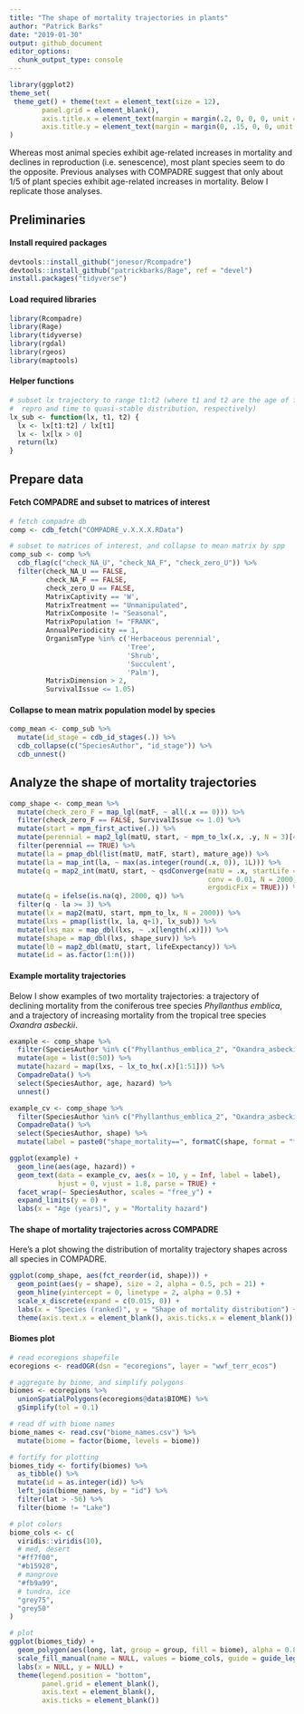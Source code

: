 ```yaml
---
title: "The shape of mortality trajectories in plants"
author: "Patrick Barks"
date: "2019-01-30"
output: github_document
editor_options: 
  chunk_output_type: console
---
```


```r
library(ggplot2)
theme_set(
 theme_get() + theme(text = element_text(size = 12),
        panel.grid = element_blank(),
        axis.title.x = element_text(margin = margin(.2, 0, 0, 0, unit = 'cm')),
        axis.title.y = element_text(margin = margin(0, .15, 0, 0, unit = 'cm')))
)
```

Whereas most animal species exhibit age-related increases in mortality and declines in reproduction (i.e. senescence), most plant species seem to do the opposite. Previous analyses with COMPADRE suggest that only about 1/5 of plant species exhibit age-related increases in mortality. Below I replicate those analyses.

## Preliminaries

#### Install required packages

```r
devtools::install_github("jonesor/Rcompadre")
devtools::install_github("patrickbarks/Rage", ref = "devel")
install.packages("tidyverse")
```

#### Load required libraries

```r
library(Rcompadre)
library(Rage)
library(tidyverse)
library(rgdal)
library(rgeos)
library(maptools)
```

#### Helper functions

```r
# subset lx trajectory to range t1:t2 (where t1 and t2 are the age of first
#  repro and time to quasi-stable distribution, respectively)
lx_sub <- function(lx, t1, t2) {
  lx <- lx[t1:t2] / lx[t1]
  lx <- lx[lx > 0]
  return(lx)
}
```

## Prepare data

#### Fetch COMPADRE and subset to matrices of interest

```r
# fetch compadre db
comp <- cdb_fetch("COMPADRE_v.X.X.X.RData")

# subset to matrices of interest, and collapse to mean matrix by spp
comp_sub <- comp %>% 
  cdb_flag(c("check_NA_U", "check_NA_F", "check_zero_U")) %>% 
  filter(check_NA_U == FALSE,
         check_NA_F == FALSE,
         check_zero_U == FALSE,
         MatrixCaptivity == 'W',
         MatrixTreatment == "Unmanipulated",
         MatrixComposite != "Seasonal",
         MatrixPopulation != "FRANK",
         AnnualPeriodicity == 1,
         OrganismType %in% c('Herbaceous perennial',
                             'Tree',
                             'Shrub',
                             'Succulent',
                             'Palm'),
         MatrixDimension > 2,
         SurvivalIssue <= 1.05)

```

#### Collapse to mean matrix population model by species

```r
comp_mean <- comp_sub %>% 
  mutate(id_stage = cdb_id_stages(.)) %>% 
  cdb_collapse(c("SpeciesAuthor", "id_stage")) %>% 
  cdb_unnest()
```

## Analyze the shape of mortality trajectories

```r
comp_shape <- comp_mean %>% 
  mutate(check_zero_F = map_lgl(matF, ~ all(.x == 0))) %>% 
  filter(check_zero_F == FALSE, SurvivalIssue <= 1.0) %>% 
  mutate(start = mpm_first_active(.)) %>% 
  mutate(perennial = map2_lgl(matU, start, ~ mpm_to_lx(.x, .y, N = 3)[4] > 0)) %>% 
  filter(perennial == TRUE) %>% 
  mutate(la = pmap_dbl(list(matU, matF, start), mature_age)) %>% 
  mutate(la = map_int(la, ~ max(as.integer(round(.x, 0)), 1L))) %>% 
  mutate(q = map2_int(matU, start, ~ qsdConverge(matU = .x, startLife = .y,
                                                 conv = 0.01, N = 2000,
                                                 ergodicFix = TRUE))) %>% 
  mutate(q = ifelse(is.na(q), 2000, q)) %>% 
  filter(q - la >= 3) %>% 
  mutate(lx = map2(matU, start, mpm_to_lx, N = 2000)) %>%
  mutate(lxs = pmap(list(lx, la, q+1), lx_sub)) %>%
  mutate(lxs_max = map_dbl(lxs, ~ .x[length(.x)])) %>% 
  mutate(shape = map_dbl(lxs, shape_surv)) %>%
  mutate(l0 = map2_dbl(matU, start, lifeExpectancy)) %>% 
  mutate(id = as.factor(1:n()))
```

#### Example mortality trajectories

Below I show examples of two mortality trajectories: a trajectory of declining mortality from the coniferous tree species _Phyllanthus emblica_, and a trajectory of increasing mortality from the tropical tree species _Oxandra asbeckii_.

```r
example <- comp_shape %>%
  filter(SpeciesAuthor %in% c("Phyllanthus_emblica_2", "Oxandra_asbeckii")) %>%
  mutate(age = list(0:50)) %>%
  mutate(hazard = map(lxs, ~ lx_to_hx(.x)[1:51])) %>% 
  CompadreData() %>%
  select(SpeciesAuthor, age, hazard) %>%
  unnest()

example_cv <- comp_shape %>%
  filter(SpeciesAuthor %in% c("Phyllanthus_emblica_2", "Oxandra_asbeckii")) %>%
  CompadreData() %>%
  select(SpeciesAuthor, shape) %>%
  mutate(label = paste0("shape_mortality==", formatC(shape, format = "f", digits = 3)))

ggplot(example) +
  geom_line(aes(age, hazard)) +
  geom_text(data = example_cv, aes(x = 10, y = Inf, label = label),
            hjust = 0, vjust = 1.8, parse = TRUE) +
  facet_wrap(~ SpeciesAuthor, scales = "free_y") +
  expand_limits(y = 0) +
  labs(x = "Age (years)", y = "Mortality hazard")
```

#### The shape of mortality trajectories across COMPADRE

Here's a plot showing the distribution of mortality trajectory shapes across all species in COMPADRE.

```r
ggplot(comp_shape, aes(fct_reorder(id, shape))) +
  geom_point(aes(y = shape), size = 2, alpha = 0.5, pch = 21) +
  geom_hline(yintercept = 0, linetype = 2, alpha = 0.5) +
  scale_x_discrete(expand = c(0.015, 0)) +
  labs(x = "Species (ranked)", y = "Shape of mortality distribution") +
  theme(axis.text.x = element_blank(), axis.ticks.x = element_blank())
```

#### Biomes plot

```r
# read ecoregions shapefile
ecoregions <- readOGR(dsn = "ecoregions", layer = "wwf_terr_ecos")

# aggregate by biome, and simplify polygons
biomes <- ecoregions %>% 
  unionSpatialPolygons(ecoregions@data$BIOME) %>% 
  gSimplify(tol = 0.1)

# read df with biome names
biome_names <- read.csv("biome_names.csv") %>% 
  mutate(biome = factor(biome, levels = biome))

# fortify for plotting
biomes_tidy <- fortify(biomes) %>% 
  as_tibble() %>% 
  mutate(id = as.integer(id)) %>% 
  left_join(biome_names, by = "id") %>% 
  filter(lat > -56) %>% 
  filter(biome != "Lake")

# plot colors
biome_cols <- c(
  viridis::viridis(10),
  # med, desert
  "#ff7f00",
  "#b15928",
  # mangrove
  "#fb9a99",
  # tundra, ice
  "grey75",
  "grey50"
)

# plot
ggplot(biomes_tidy) +
  geom_polygon(aes(long, lat, group = group, fill = biome), alpha = 0.8) +
  scale_fill_manual(name = NULL, values = biome_cols, guide = guide_legend(nrow = 5)) +
  labs(x = NULL, y = NULL) +
  theme(legend.position = "bottom",
        panel.grid = element_blank(),
        axis.text = element_blank(),
        axis.ticks = element_blank())
```
